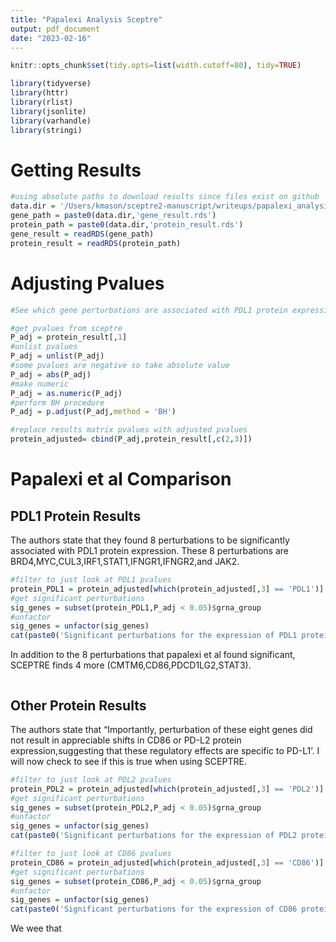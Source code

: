 ```yaml
---
title: "Papalexi Analysis Sceptre"
output: pdf_document
date: "2023-02-16"
---
```


```r
knitr::opts_chunk$set(tidy.opts=list(width.cutoff=80), tidy=TRUE)
```

```r
library(tidyverse)
library(httr) 
library(rlist)
library(jsonlite)
library(varhandle)
library(stringi)
```

# Getting Results

```r
#using absolute paths to download results since files exist on github
data.dir = '/Users/kmason/sceptre2-manuscript/writeups/papalexi_analysis/'
gene_path = paste0(data.dir,'gene_result.rds')
protein_path = paste0(data.dir,'protein_result.rds')
gene_result = readRDS(gene_path)
protein_result = readRDS(protein_path)
```
# Adjusting Pvalues

```r
#See which gene perturbations are associated with PDL1 protein expression

#get pvalues from sceptre
P_adj = protein_result[,1]
#unlist pvalues
P_adj = unlist(P_adj)
#some pvalues are negative so take absolute value
P_adj = abs(P_adj)
#make numeric 
P_adj = as.numeric(P_adj)
#perform BH procedure
P_adj = p.adjust(P_adj,method = 'BH')

#replace results matrix pvalues with adjusted pvalues
protein_adjusted= cbind(P_adj,protein_result[,c(2,3)])
```
# Papalexi et al Comparison

## PDL1 Protein Results

The authors state that they found 8 perturbations to be significantly associated with PDL1 protein expression. These 8 perturbations are BRD4,MYC,CUL3,IRF1,STAT1,IFNGR1,IFNGR2,and JAK2.

```r
#filter to just look at PDL1 pvalues
protein_PDL1 = protein_adjusted[which(protein_adjusted[,3] == 'PDL1')]
#get significant perturbations
sig_genes = subset(protein_PDL1,P_adj < 0.05)$grna_group
#unfactor
sig_genes = unfactor(sig_genes)
cat(paste0('Significant perturbations for the expression of PDL1 protein are:\n ',paste(sig_genes,collapse = ',')))
```

In addition to the 8 perturbations that papalexi et al found significant, SCEPTRE finds 4 more (CMTM6,CD86,PDCD1LG2,STAT3).

```r


```

## Other Protein Results
The authors state that "Importantly, perturbation of these eight genes did not result in appreciable shifts in CD86 or PD-L2 protein expression,suggesting that these regulatory effects are specific to PD-L1'. I will now check to see if this is true when using SCEPTRE.

```r
#filter to just look at PDL2 pvalues
protein_PDL2 = protein_adjusted[which(protein_adjusted[,3] == 'PDL2')]
#get significant perturbations
sig_genes = subset(protein_PDL2,P_adj < 0.05)$grna_group
#unfactor
sig_genes = unfactor(sig_genes)
cat(paste0('Significant perturbations for the expression of PDL2 protein are:\n ',paste(sig_genes,collapse = ',')))
```


```r
#filter to just look at CD86 pvalues
protein_CD86 = protein_adjusted[which(protein_adjusted[,3] == 'CD86')]
#get significant perturbations
sig_genes = subset(protein_CD86,P_adj < 0.05)$grna_group
#unfactor
sig_genes = unfactor(sig_genes)
cat(paste0('Significant perturbations for the expression of CD86 protein are:\n ',paste(sig_genes,collapse = ',')))
```

We wee that 
